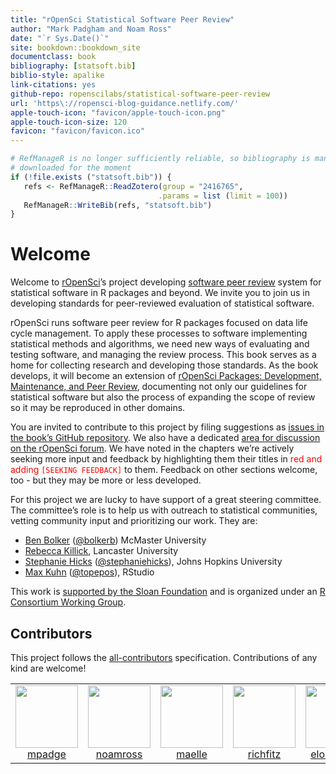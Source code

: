 ```yaml
--- 
title: "rOpenSci Statistical Software Peer Review"
author: "Mark Padgham and Noam Ross"
date: "`r Sys.Date()`"
site: bookdown::bookdown_site
documentclass: book
bibliography: [statsoft.bib]
biblio-style: apalike
link-citations: yes
github-repo: ropenscilabs/statistical-software-peer-review
url: 'https\://ropensci-blog-guidance.netlify.com/'
apple-touch-icon: "favicon/apple-touch-icon.png"
apple-touch-icon-size: 120
favicon: "favicon/favicon.ico"
---
```



```r
# RefManageR is no longer sufficiently reliable, so bibliography is manually
# downloaded for the moment
if (!file.exists ("statsoft.bib")) {
   refs <- RefManageR::ReadZotero(group = "2416765",
                                 .params = list (limit = 100))
   RefManageR::WriteBib(refs, "statsoft.bib")
}
```

# Welcome {#welcome}

Welcome to [rOpenSci](https://ropensci.org)'s project
developing [software peer review](https://ropensci.org/software-review/) system
for statistical software in R packages and  beyond.  We invite you to join us in
developing standards for peer-reviewed evaluation of statistical software.

rOpenSci runs software peer review for R packages focused on data life cycle management.
To apply these processes to software implementing statistical methods and algorithms,
we need new ways of evaluating and testing software, and managing the review
process. This book serves as a home for collecting research and developing
those standards. As the book develops, it will become an extension of
[rOpenSci Packages: Development, Maintenance, and Peer Review](https://devguide.ropensci.org/),
documenting not only our guidelines for statistical software but also the process
of expanding the scope of review so it may be reproduced in other domains.

You are invited to contribute to this project by filing suggestions as
[issues in the book's GitHub repository](https://github.com/ropenscilabs/statistical-software-peer-review/issues).
We also have a dedicated [area for discussion on the rOpenSci forum](https://discuss.ropensci.org/c/statistical-software-peer-review/28).
We have noted in the chapters we're actively seeking more input and feedback by
highlighting them their titles in <span style="color:red;">red and adding
`[SEEKING FEEDBACK]`</span> to them.  Feedback on other sections welcome, too
- but they may be more or less developed.

For this project we are lucky to have support of a great steering committee.  The
committee's role is to help us with outreach to statistical communities, vetting
community input and prioritizing our work. They are:

-   [Ben Bolker](https://ms.mcmaster.ca/~bolker/) ([\@bolkerb](https://twitter.com/bolkerb)) McMaster University
-   [Rebecca Killick](http://www.lancs.ac.uk/~killick/), Lancaster University
-   [Stephanie Hicks](https://www.stephaniehicks.com/) ([\@stephaniehicks](https://twitter.com/stephaniehicks)), Johns Hopkins University
-   [Max Kuhn](http://appliedpredictivemodeling.com/) ([\@topepos](https://twitter.com/topepos)), RStudio

This work is [
supported by the Sloan Foundation](https://ropensci.org/blog/2019/07/15/expanding-software-review/)
and is organized under an
[R Consortium Working Group](https://www.r-consortium.org/projects/isc-working-groups).

## Contributors

<!-- ALL-CONTRIBUTORS-LIST:START - Do not remove or modify this section -->
<!-- prettier-ignore-start -->
<!-- markdownlint-disable -->

This project follows the [all-contributors](https://allcontributors.org) specification. Contributions of any kind are welcome!

<table>

<tr>
<td align="center">
<a href="https://github.com/mpadge">
<img src="https://avatars1.githubusercontent.com/u/6697851?v=4" width="100px;" alt=""/>
</a><br>
<a href="https://github.com/ropenscilabs/statistical-software-peer-review/commits?author=mpadge">mpadge</a>
</td>
<td align="center">
<a href="https://github.com/noamross">
<img src="https://avatars1.githubusercontent.com/u/571752?v=4" width="100px;" alt=""/>
</a><br>
<a href="https://github.com/ropenscilabs/statistical-software-peer-review/commits?author=noamross">noamross</a>
</td>
<td align="center">
<a href="https://github.com/maelle">
<img src="https://avatars0.githubusercontent.com/u/8360597?v=4" width="100px;" alt=""/>
</a><br>
<a href="https://github.com/ropenscilabs/statistical-software-peer-review/commits?author=maelle">maelle</a>
</td>
<td align="center">
<a href="https://github.com/richfitz">
<img src="https://avatars1.githubusercontent.com/u/1558093?v=4" width="100px;" alt=""/>
</a><br>
<a href="https://github.com/ropenscilabs/statistical-software-peer-review/commits?author=richfitz">richfitz</a>
</td>
<td align="center">
<a href="https://github.com/elong0527">
<img src="https://avatars0.githubusercontent.com/u/465246?v=4" width="100px;" alt=""/>
</a><br>
<a href="https://github.com/ropenscilabs/statistical-software-peer-review/commits?author=elong0527">elong0527</a>
</td>
<td align="center">
<a href="https://github.com/Pakillo">
<img src="https://avatars0.githubusercontent.com/u/1597843?v=4" width="100px;" alt=""/>
</a><br>
<a href="https://github.com/ropenscilabs/statistical-software-peer-review/commits?author=Pakillo">Pakillo</a>
</td>
</tr>

</table>

<!-- markdownlint-enable -->
<!-- prettier-ignore-end -->
<!-- ALL-CONTRIBUTORS-LIST:END -->


